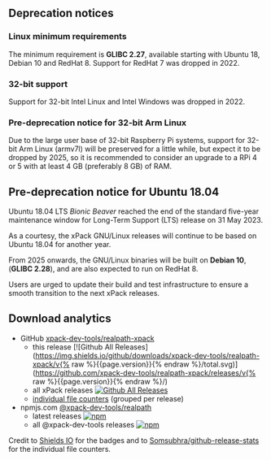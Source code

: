 
## Deprecation notices

### Linux minimum requirements

The minimum requirement is **GLIBC 2.27**, available starting
with Ubuntu 18, Debian 10 and RedHat 8.
Support for RedHat 7 was dropped in 2022.

### 32-bit support

Support for 32-bit Intel Linux and Intel Windows was
dropped in 2022.

### Pre-deprecation notice for 32-bit Arm Linux

Due to the large user base of 32-bit Raspberry Pi systems,
support for 32-bit Arm Linux (armv7l) will be preserved
for a little while, but expect it to be dropped by 2025,
so it is recommended to consider an upgrade to a RPi 4 or 5 with
at least 4 GB (preferably 8 GB) of RAM.

## Pre-deprecation notice for Ubuntu 18.04

Ubuntu 18.04 LTS _Bionic Beaver_ reached the end of the standard five-year
maintenance window for Long-Term Support (LTS) release on 31 May 2023.

As a courtesy, the xPack GNU/Linux releases will continue to be based on
Ubuntu 18.04 for another year.

From 2025 onwards, the GNU/Linux binaries will be built on **Debian 10**,
(**GLIBC 2.28**), and are also expected to run on RedHat 8.

Users are urged to update their build and test infrastructure to
ensure a smooth transition to the next xPack releases.

## Download analytics

- GitHub [xpack-dev-tools/realpath-xpack](https://github.com/xpack-dev-tools/realpath-xpack/)
  - this release [![Github All Releases](https://img.shields.io/github/downloads/xpack-dev-tools/realpath-xpack/v{% raw %}{{page.version}}{% endraw %}/total.svg)](https://github.com/xpack-dev-tools/realpath-xpack/releases/v{% raw %}{{page.version}}{% endraw %}/)
  - all xPack releases [![Github All Releases](https://img.shields.io/github/downloads/xpack-dev-tools/realpath-xpack/total.svg)](https://github.com/xpack-dev-tools/realpath-xpack/releases/)
  - [individual file counters](https://somsubhra.github.io/github-release-stats/?username=xpack-dev-tools&repository=realpath-xpack) (grouped per release)
- npmjs.com [@xpack-dev-tools/realpath](https://www.npmjs.com/package/@xpack-dev-tools/realpath)
  - latest releases [![npm](https://img.shields.io/npm/dw/@xpack-dev-tools/realpath.svg)](https://www.npmjs.com/package/@xpack-dev-tools/realpath/)
  - all @xpack-dev-tools releases [![npm](https://img.shields.io/npm/dt/@xpack-dev-tools/realpath.svg)](https://www.npmjs.com/package/@xpack-dev-tools/realpath/)

Credit to [Shields IO](https://shields.io) for the badges and to
[Somsubhra/github-release-stats](https://github.com/Somsubhra/github-release-stats)
for the individual file counters.
